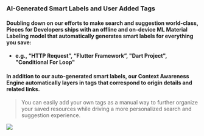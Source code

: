 ### AI-Generated Smart Labels and User Added Tags
#### Doubling down on our efforts to make search and suggestion world-class, Pieces for Developers ships with an offline and on-device ML Material Labeling model that automatically generates smart labels for everything you save:
  - **e.g., “HTTP Request”, “Flutter Framework”, "Dart Project", "Conditional For Loop"**
#### In addition to our auto-generated smart labels, our Context Awareness Engine automatically layers in tags that correspond to origin details and related links.
  > You can easily add your own tags as a manual way to further organize your saved resources while driving a more personalized search and suggestion experience.


![](https://storage.googleapis.com/pieces_static_resources/pfd_wiki/AI_GENERATED_SMART_CONTEXT.gif)
